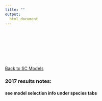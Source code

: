 ```yaml
---
title: ""
output: 
  html_document
---
```


<br><br><br><br><br><br/>


[Back to SC Models](https://fieldofhats.github.io/SC_Intro_summary/ )

### 2017 results notes:

#### see model selection info under species tabs




